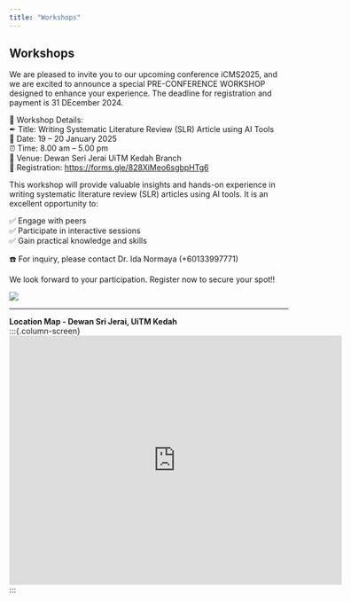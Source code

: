 ```yaml
---
title: "Workshops"
---
```

## Workshops\

We are pleased to invite you to our upcoming conference iCMS2025, and we are excited to announce a special PRE-CONFERENCE WORKSHOP designed to enhance your experience. The deadline for registration and payment is 31 DEcember 2024.\

📝 Workshop Details:\
✒ Title: Writing Systematic Literature Review (SLR) Article using AI Tools\
📆 Date: 19 – 20 January 2025\
⏰ Time: 8.00 am – 5.00 pm\
📍 Venue: Dewan Seri Jerai UiTM Kedah Branch\
📜 Registration: [https://forms.gle/828XiMeo6sgbpHTg6](https://forms.gle/828XiMeo6sgbpHTg6)

This workshop will provide valuable insights and hands-on experience in writing systematic literature review (SLR) articles using AI tools. It is an excellent opportunity to:\

✅ Engage with peers\
✅ Participate in interactive sessions\
✅ Gain practical knowledge and skills\

☎️ For inquiry, please contact Dr. Ida Normaya (+60133997771)\

We look forward to your participation. Register now to secure your spot‼\

![](images/workshop.jpeg)

---

**Location Map - Dewan Sri Jerai, UiTM Kedah**\
:::{.column-screen}
<iframe src="https://www.google.com/maps/embed?pb=!1m18!1m12!1m3!1d992.5009262701295!2d100.4476318858099!3d5.712599694269335!2m3!1f0!2f0!3f0!3m2!1i1024!2i768!4f13.1!3m3!1m2!1s0x304b2979ed20c52b%3A0x91cf14f6f3fcdd0d!2sDewan%20Sri%20Jerai!5e0!3m2!1sen!2smy!4v1736742212570!5m2!1sen!2smy" width="600" height="450" style="border:0;" allowfullscreen="" loading="lazy" referrerpolicy="no-referrer-when-downgrade"></iframe>
:::